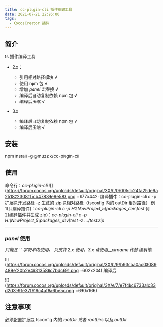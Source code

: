 ```yaml
---
title: cc-plugin-cli 插件编译工具
date: 2021-07-21 22:26:00
tags:
  - CocosCreator 插件
---
```


## 简介

ts 插件编译工具

- 2.x：
  - 引用相对路径模块 √
  - 使用 npm 包 √
  - 增加 $panel$ 宏替换 √
  - 编译后自动复制依赖 npm 包 √
  - 编译后压缩 √

- 3.x
  - 编译后自动复制依赖 npm 包 √
  - 编译后压缩 √

## 安装

npm install -g <span class="mention">@muzzik</span>/cc-plugin-cli

## 使用

命令行：_cc-plugin-cli_
![](https://forum.cocos.org/uploads/default/original/3X/0/0/005dc24fa29de9a251822308117cb47839e9e583.png =677x442)
编译插件：cc-plugin-cli c -p 扩展包开发路径 -z 生成的 zip 包相对路径（tsconfig 内的 outDir 相对路径）
例 1(只编译插件)：_cc-plugin-cli c -p H:\NewProject_5\packages_dev\test_
例 2(编译插件并生成 zip)：_cc-plugin-cli c -p H:\NewProject_5\packages_dev\test -z …/test.zip_

---

### $panel$ 使用

_只能在 `` 字符串内使用， 只支持 2.x 使用，3.x 请使用\_\_dirname 代替_
编译前

![](https://forum.cocos.org/uploads/default/original/3X/b/9/b93dba0ac08089489ef20b2e46313586c7bdc691.png =602x204)
编译后

![](https://forum.cocos.org/uploads/default/original/3X/e/7/e7f4bc6733a1c33d2d3e91e37f919c4af9a6be5c.png =690x166)

## 注意事项

必须配置扩展包 tsconfig 内的 _rootDir 或者 rootDirs_ 以及 _outDir_
